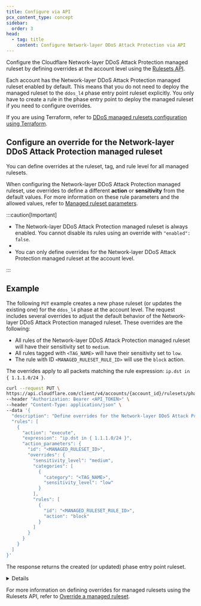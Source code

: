 ```yaml
---
title: Configure via API
pcx_content_type: concept
sidebar:
  order: 3
head:
  - tag: title
    content: Configure Network-layer DDoS Attack Protection via API
---
```



Configure the Cloudflare Network-layer DDoS Attack Protection managed ruleset by defining overrides at the account level using the [Rulesets API](/ruleset-engine/rulesets-api/).

Each account has the Network-layer DDoS Attack Protection managed ruleset enabled by default. This means that you do not need to deploy the managed ruleset to the `ddos_l4` phase entry point ruleset explicitly. You only have to create a rule in the phase entry point to deploy the managed ruleset if you need to configure overrides.

If you are using Terraform, refer to [DDoS managed rulesets configuration using Terraform](/terraform/additional-configurations/ddos-managed-rulesets/#example-configure-network-layer-ddos-attack-protection).

## Configure an override for the Network-layer DDoS Attack Protection managed ruleset

You can define overrides at the ruleset, tag, and rule level for all managed rulesets.

When configuring the Network-layer DDoS Attack Protection managed ruleset, use overrides to define a different **action** or **sensitivity** from the default values. For more information on these rule parameters and the allowed values, refer to [Managed ruleset parameters](/ddos-protection/managed-rulesets/network/override-parameters/).

:::caution[Important]

- The Network-layer DDoS Attack Protection managed ruleset is always enabled. You cannot disable its rules using an override with `"enabled": false`.
- <Render file="managed-rulesets/read-only-rules-note" />
- You can only define overrides for the Network-layer DDoS Attack Protection managed ruleset at the account level.

:::

## Example

The following `PUT` example creates a new phase ruleset (or updates the existing one) for the `ddos_l4` phase at the account level. The request includes several overrides to adjust the default behavior of the Network-layer DDoS Attack Protection managed ruleset. These overrides are the following:

- All rules of the Network-layer DDoS Attack Protection managed ruleset will have their sensitivity set to `medium`.
- All rules tagged with `<TAG_NAME>` will have their sensitivity set to `low`.
- The rule with ID `<MANAGED_RULESET_RULE_ID>` will use the `block` action.

The overrides apply to all packets matching the rule expression: `ip.dst in { 1.1.1.0/24 }`.

```bash title="Request"
curl --request PUT \
https://api.cloudflare.com/client/v4/accounts/{account_id}/rulesets/phases/ddos_l4/entrypoint \
--header "Authorization: Bearer <API_TOKEN>" \
--header "Content-Type: application/json" \
--data '{
  "description": "Define overrides for the Network-layer DDoS Attack Protection managed ruleset",
  "rules": [
    {
      "action": "execute",
      "expression": "ip.dst in { 1.1.1.0/24 }",
      "action_parameters": {
        "id": "<MANAGED_RULESET_ID>",
        "overrides": {
          "sensitivity_level": "medium",
          "categories": [
            {
              "category": "<TAG_NAME>",
              "sensitivity_level": "low"
            }
          ],
          "rules": [
            {
              "id": "<MANAGED_RULESET_RULE_ID>",
              "action": "block"
            }
          ]
        }
      }
    }
  ]
}'
```

The response returns the created (or updated) phase entry point ruleset.


<Details header="Response">

```json
{
  "result": {
    "id": "<PHASE_ENTRY_POINT_RULESET_ID>",
    "name": "default",
    "description": "Define overrides for the Network-layer DDoS Attack Protection managed ruleset",
    "kind": "root",
    "version": "1",
    "rules": [
      {
        "id": "<RULE_ID>",
        "version": "1",
        "action": "execute",
        "action_parameters": {
          "id": "<MANAGED_RULESET_ID>",
          "version": "latest",
          "overrides": {
            "categories": [
              {
                "category": "<TAG_NAME>",
                "sensitivity_level": "low"
              }
            ],
            "rules": [
              {
                "id": "<MANAGED_RULESET_RULE_ID>",
                "action": "block"
              }
            ],
            "sensitivity_level": "medium"
          }
        },
        "expression": "ip.dst in { 1.1.1.0/24 }",
        "last_updated": "2021-08-16T04:14:47.977741Z",
        "ref": "<RULE_REF>",
        "enabled": true
      }
    ],
    "last_updated": "2021-08-16T04:14:47.977741Z",
    "phase": "ddos_l4"
  }
}
```


</Details>

For more information on defining overrides for managed rulesets using the Rulesets API, refer to [Override a managed ruleset](/ruleset-engine/managed-rulesets/override-managed-ruleset/).
